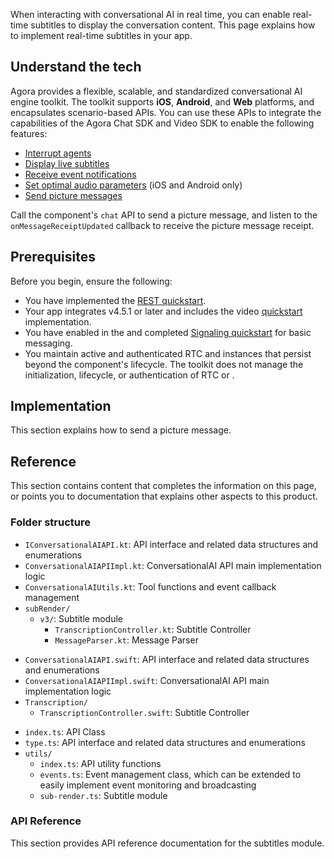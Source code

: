 

When interacting with conversational AI in real time, you can enable real-time subtitles to display the conversation content. This page explains how to implement real-time subtitles in your app.

## Understand the tech

Agora provides a flexible, scalable, and standardized conversational AI engine toolkit. The toolkit supports **iOS**, **Android**, and **Web** platforms, and encapsulates scenario-based APIs. You can use these APIs to integrate the capabilities of the Agora Chat SDK and Video SDK to enable the following features:

* [Interrupt agents](/conversational-ai/develop/interrupt-agent)
* [Display live subtitles](/conversational-ai/develop/subtitles)
* [Receive event notifications](/conversational-ai/develop/event-notifications)
* [Set optimal audio parameters](/conversational-ai/best-practices/audio-setup) (iOS and Android only)
* [Send picture messages](/conversational-ai/develop/send-picture-messages)

Call the component's `chat` API to send a picture message, and listen to the `onMessageReceiptUpdated` callback to receive the picture message receipt.

## Prerequisites

Before you begin, ensure the following:

- You have implemented the <Vpd k="NAME" /> [REST quickstart](../get-started/quickstart).
- Your app integrates <Vg k="VSDK" /> v4.5.1 or later and includes the video [quickstart](/video-calling/get-started/get-started-sdk) implementation.
- You have enabled <Vg k="SIG" /> in the <Vg k="CONSOLE" /> and completed [Signaling quickstart](/signaling/get-started/sdk-quickstart) for basic messaging.
- You maintain active and authenticated RTC and <Vg k="SIG" /> instances that persist beyond the component's lifecycle. The toolkit does not manage the initialization, lifecycle, or authentication of RTC or <Vg k="SIG" />.

## Implementation

This section explains how to send a picture message.

<Tabs groupId="platform">
<TabItem value="android" label="Android" default>
<AndroidImplementation />
</TabItem>

<TabItem value="swift" label="iOS" default>
<SwiftImplementation />
</TabItem>

<TabItem value="web" label="Web" default>
<WebImplementation />
</TabItem>
</Tabs>

## Reference 

This section contains content that completes the information on this page, or points you to documentation that explains other aspects to this product.

### Folder structure

<Tabs groupId="platform">
<TabItem value="android" label="Android" default>

- `IConversationalAIAPI.kt`: API interface and related data structures and enumerations
- `ConversationalAIAPIImpl.kt`: ConversationalAI API main implementation logic
- `ConversationalAIUtils.kt`: Tool functions and event callback management
- `subRender/`
    - `v3/`: Subtitle module
        - `TranscriptionController.kt`: Subtitle Controller
        - `MessageParser.kt`: Message Parser
</TabItem>
<TabItem value="swift" label="iOS" default>

- `ConversationalAIAPI.swift`: API interface and related data structures and enumerations
- `ConversationalAIAPIImpl.swift`: ConversationalAI API main implementation logic
- `Transcription/`
    - `TranscriptionController.swift`: Subtitle Controller
</TabItem>

<TabItem value="web" label="Web" default>

- `index.ts`: API Class
- `type.ts`: API interface and related data structures and enumerations
- `utils/`
    - `index.ts`: API utility functions
    - `events.ts`: Event management class, which can be extended to easily implement event monitoring and broadcasting
    - `sub-render.ts`: Subtitle module

</TabItem>
</Tabs>

### API Reference

This section provides API reference documentation for the subtitles module.

<Tabs groupId="platform">
<TabItem value="android" label="Android" default>
<AndroidReference />
</TabItem>

<TabItem value="swift" label="iOS" default>
<SwiftReference />
</TabItem>

<TabItem value="web" label="Web" default>
<WebReference />
</TabItem>
</Tabs>
